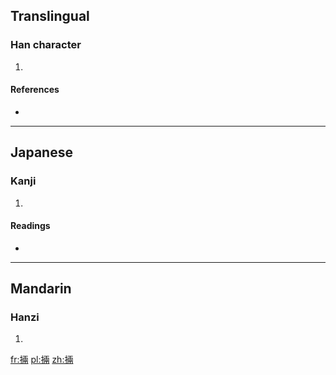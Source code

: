==Translingual==

===Han character===
{{Han char|rn=64|rad=手|as=08|sn=11|four=|canj=手一中月 (QMLB)}}

# {{defn|Han|sort=手08}}

====References====
* {{Han ref|kx=0438.040|dkj=12266|dj=0788.020|hdz=31892.100|uh=639A|ud=25498}}

----

==Japanese==

===Kanji===
{{ja-kanji|grade=|rs=手08}}

# {{defn|lang=ja|sort=手08}}

====Readings====
* {{ja-readings|on=[[りょう]] (ryō) |kun=[[かざる]] (kazaru)}}

----

==Mandarin==

===Hanzi===
{{cmn-hanzi|pin=[[liǎng]] ([[liang3]]), [[nǐ]] ([[ni3]]), [[niè]] ([[nie4]])|wg=liang<sup>3</sup>, ni<sup>3</sup>, nieh<sup>4</sup>}}

# {{defn|lang=cmn|sort=手08}}

[[fr:掚]]
[[pl:掚]]
[[zh:掚]]